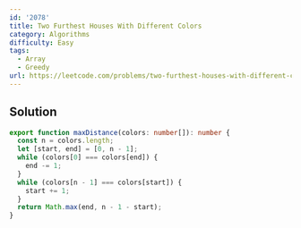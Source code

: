 ```yaml
---
id: '2078'
title: Two Furthest Houses With Different Colors
category: Algorithms
difficulty: Easy
tags:
  - Array
  - Greedy
url: https://leetcode.com/problems/two-furthest-houses-with-different-colors
---
```


## Solution

```typescript filename="solution.ts" copy
export function maxDistance(colors: number[]): number {
  const n = colors.length;
  let [start, end] = [0, n - 1];
  while (colors[0] === colors[end]) {
    end -= 1;
  }
  while (colors[n - 1] === colors[start]) {
    start += 1;
  }
  return Math.max(end, n - 1 - start);
}
```
